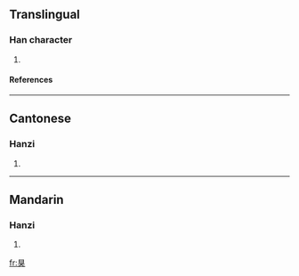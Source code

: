 ==Translingual==
===Han character===
{{Han char|rn=94|rad=犬|as=05|sn=9|four=6043<sub>3</sub>|canj=月山戈大 (BUIK)}}
# {{defn|Han|sort=犬05}}
====References====
{{Han ref|kx=0708.160|dkj=20320|dj=1121.010|hdz=21338.050|uh=72CA|ud=297|bh=CFBE|bd=53182}}

----
==Cantonese==
===Hanzi===
{{yue-hanzi|jyut=|y=gwik1}}
# {{defn|Cantonese}}

----
==Mandarin==
===Hanzi===
{{cmn-hanzi|pin=[[jú]] ([[ju2]])|wg=chü<sup>2</sup>}}
# {{defn|Mandarin}}

[[fr:狊]]